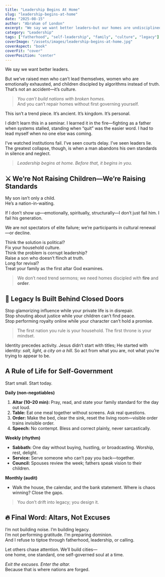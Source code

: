 ```yaml
---
title: "Leadership Begins At Home"
slug: "leadership-begins-at-home"
date: "2025-08-15"
author: "Abraham of London"
excerpt: "We say we want better leaders—but our homes are undisciplined and our children are discipled by algorithms. Leadership begins at home—or it doesn’t begin at all."
category: "Leadership"
tags: ["fatherhood", "self-leadership", "family", "culture", "legacy"]
coverImage: "/assets/images/leadership-begins-at-home.jpg"
coverAspect: "book"
coverFit: "cover"
coverPosition: "center"
---
```


We say we want better leaders.

But we’ve raised men who can’t lead themselves, women who are emotionally exhausted, and children discipled by algorithms instead of truth. That’s not an accident—it’s culture.

> *You can’t build nations with broken homes.*  
> And you can’t repair homes without first governing yourself.

This isn’t a trend piece. It’s ancient. It’s kingdom. It’s personal.

I didn’t learn this in a seminar. I learned it in the fire—fighting as a father when systems stalled, standing when “quit” was the easier word. I had to lead myself when no one else was coming.

I’ve watched institutions fail. I’ve seen courts delay. I’ve seen leaders lie.  
The greatest collapse, though, is when a man abandons his own standards in silence and neglect.

> *Leadership begins at home. Before that, it begins in you.*

## ⚔ We’re Not Raising Children—We’re Raising Standards

My son isn’t only a child.  
He’s a nation-in-waiting.

If I don’t show up—emotionally, spiritually, structurally—I don’t just fail him. I fail his generation.

We are not spectators of elite failure; we’re participants in cultural renewal—or decline.

Think the solution is political?  
Fix your household culture.  
Think the problem is corrupt leadership?  
Raise a son who doesn’t flinch at truth.  
Long for revival?  
Treat your family as the first altar God examines.

> We don’t need trend sermons; we need homes discipled with **fire** and **order**.

## 🧱 Legacy Is Built Behind Closed Doors

Stop glamorizing influence while your private life is in disrepair.  
Stop shouting about justice while your children can’t find peace.  
Stop performing royalty online while your character can’t hold a promise.

> The first nation you rule is your household. The first throne is your mindset.

Identity precedes activity. Jesus didn’t start with titles; He started with identity: *salt, light, a city on a hill*. So act from what you are, not what you’re trying to appear to be.

## A Rule of Life for Self-Government

Start small. Start today.

**Daily (non-negotiables)**  
1. **Altar (10–20 min):** Pray, read, and state your family standard for the day out loud.  
2. **Table:** Eat one meal together without screens. Ask real questions.  
3. **Order:** Make the bed, clear the sink, reset the living room—visible order trains invisible order.  
4. **Speech:** No contempt. Bless and correct plainly, never sarcastically.

**Weekly (rhythm)**  
- **Sabbath:** One day without buying, hustling, or broadcasting. Worship, rest, delight.  
- **Service:** Serve someone who can’t pay you back—together.  
- **Council:** Spouses review the week; fathers speak vision to their children.

**Monthly (audit)**  
- Walk the house, the calendar, and the bank statement. Where is chaos winning? Close the gaps.

> You don’t drift into legacy; you design it.

## 🔥 Final Word: Altars, Not Excuses

I’m not building noise. I’m building legacy.  
I’m not performing gratitude. I’m preparing dominion.  
And I refuse to tiptoe through fatherhood, leadership, or calling.

Let others chase attention. We’ll build cities—  
one home, one standard, one self-governed soul at a time.

*Exit the excuses. Enter the altar.*  
Because that is where nations are forged.
